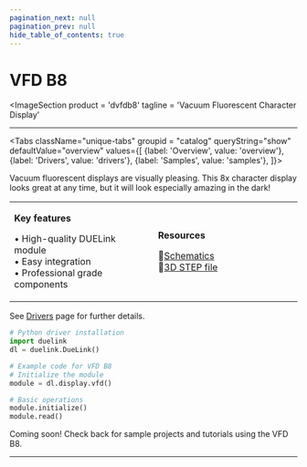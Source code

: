```yaml
---
pagination_next: null
pagination_prev: null
hide_table_of_contents: true
---
```



# VFD B8

<ImageSection
    product = 'dvfdb8'
    tagline = 'Vacuum Fluorescent Character Display'
></ImageSection>

---

<Tabs className="unique-tabs" groupid = "catalog" queryString="show" defaultValue="overview"
  values={[
    {label: 'Overview', value: 'overview'},
    {label: 'Drivers', value: 'drivers'},
    {label: 'Samples', value: 'samples'},
  ]}>

<TabItem value="overview">

Vacuum fluorescent displays are visually pleasing. This 8x character display looks great at any time, but it will look especially amazing in the dark!

<table><td width='50%'>

**Key features**

• High-quality DUELink module<br/>
• Easy integration<br/>
• Professional grade components<br/>

</td><td width='50%'>

**Resources**
 
📄[Schematics](/sch/gdl-dvfdb8-c.pdf)<br/>
🔩[3D STEP file](/3d/gdl-dvfdb8-c.step)<br/>

</td></table>

</TabItem>

<TabItem value="drivers">

See [Drivers](../../engine/drivers) page for further details.

```python
# Python driver installation
import duelink
dl = duelink.DueLink()

# Example code for VFD B8
# Initialize the module
module = dl.display.vfd()

# Basic operations
module.initialize()
module.read()
```

</TabItem>

<TabItem value="samples">

Coming soon! Check back for sample projects and tutorials using the VFD B8.

</TabItem>

</Tabs>

---

<OrderSection
    product = "DUELink VFD B8 C"
    partnumber = "GDL-DVFDB8-C"
    price = "$19.99"
/>
